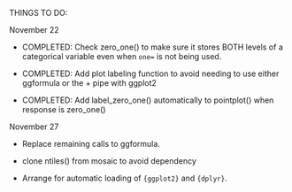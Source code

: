 THINGS TO DO:

November 22

- COMPLETED: Check zero_one() to make sure it stores BOTH levels of a categorical variable even when `one=` is not being used.

- COMPLETED: Add plot labeling function to avoid needing to use either ggformula or the + pipe with ggplot2

- COMPLETED: Add label_zero_one() automatically to pointplot() when response is zero_one()

November 27

- Replace remaining calls to ggformula.

- clone ntiles() from mosaic to avoid dependency

- Arrange for automatic loading of `{ggplot2}` and `{dplyr}`.
